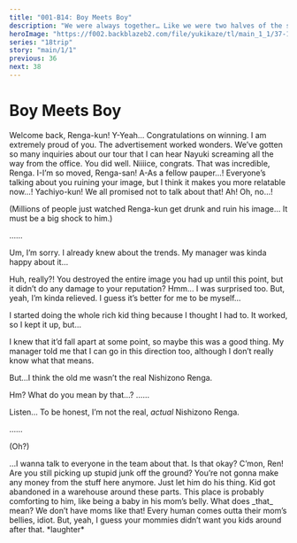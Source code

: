 ```yaml
---
title: "001-B14: Boy Meets Boy"
description: "We were always together… Like we were two halves of the same person."
heroImage: "https://f002.backblazeb2.com/file/yukikaze/tl/main_1_1/37-1.jpg"
series: "18trip"
story: "main/1/1"
previous: 36
next: 38
---
```



# Boy Meets Boy

<Divider loc="HAMA House - Living Room" />

<Bubble mc>
Welcome back, Renga-kun!
</Bubble>

<StoryImg src="https://f002.backblazeb2.com/file/yukikaze/tl/main_1_1/37-1.jpg" alt="1" />

<Bubble character="Renga">
Y-Yeah…
</Bubble>

<Bubble character="Sakujiro">
Congratulations on winning. I am extremely proud of you.
</Bubble>

<Bubble character="Kafka">
The advertisement worked wonders. We’ve gotten so many inquiries about our tour that I can hear Nayuki screaming all the way from the office. You did well.
</Bubble>

<Bubble character="Ten">
Niiiice, congrats.
</Bubble>

<Bubble character="Yukikaze">
That was incredible, Renga.
</Bubble>

<Bubble character="Yachiyo">
I-I’m so moved, Renga-san! A-As a fellow pauper…! Everyone’s talking about you ruining your image, but I think it makes you more relatable now…!
</Bubble>

<Bubble mc>
Yachiyo-kun! We all promised not to talk about that!
</Bubble>

<Bubble character="Yachiyo">
Ah! Oh, no…!
</Bubble>

<Bubble mc>
<p class="t">(Millions of people just watched Renga-kun get drunk and ruin his image… It must be a big shock to him.)</p>
</Bubble>

<Bubble character="Renga">
……

Um, I’m sorry. I already knew about the trends. My manager was kinda happy about it…
</Bubble>

<Bubble mc>
Huh, really?!
</Bubble>

<Bubble character="Kafka">
You destroyed the entire image you had up until this point, but it didn’t do any damage to your reputation?
</Bubble>

<Bubble character="Renga">
Hmm… I was surprised too. But, yeah, I’m kinda relieved. I guess it’s better for me to be myself…

I started doing the whole rich kid thing because I thought I had to. It worked, so I kept it up, but…

I knew that it’d fall apart at some point, so maybe this was a good thing. My manager told me that I can go in this direction too, although I don’t really know what that means.

But…I think the old me wasn’t the real Nishizono Renga.
</Bubble>

<Bubble mc>
Hm? What do you mean by that…?
</Bubble>

<Bubble character="Renga">
……

Listen… To be honest, I’m not the real, _actual_ Nishizono Renga.
</Bubble>

<Bubble character="Liguang">
……
</Bubble>

<Bubble character="Ten">
<p class="t">(Oh?)</p>
</Bubble>

<Bubble character="Renga">
…I wanna talk to everyone in the team about that. Is that okay?
</Bubble>

<Divider fb="start" />

<Divider loc="Alleyway" />

<StoryImg src="https://f002.backblazeb2.com/file/yukikaze/assets/bg/00_035_000.jpg" alt="Alleyway" type="bg sepia" />

<Bubble character="Boy on the Street A">
C’mon, Ren! Are you still picking up stupid junk off the ground? You’re not gonna make any money from the stuff here anymore.
</Bubble>

<Bubble character="Renga" name="Ren" hidden>
I don’t care. I like it here.
</Bubble>

<Bubble character="Man on the Street A">
Just let him do his thing. Kid got abandoned in a warehouse around these parts. This place is probably comforting to him, like being a baby in his mom’s belly.
</Bubble>

<Bubble character="Boy on the Street B">
What does _that_ mean? We don’t have moms like that!
</Bubble>

<Bubble character="Man on the Street B">
Every human comes outta their mom’s bellies, idiot. But, yeah, I guess your mommies didn’t want you kids around after that.
</Bubble>

<Narration>
&ast;laughter&ast;
</Narration>

<Bubble character="Renga" name="Ren" hidden>
<p class="t">(Why do _they_ care about what I do? That’s not even the reason why I like it here.)</p>

Ah, this little brick chip… It’s a perfect square… I can take this, right?
</Bubble>

<Narration novel>
I was born as a little boy without a name. The first memories I had were about living with the people who inhabited that alleyway.

Everyone called me “Ren.” I guess it was short for _renga,_[^1] since they found me abandoned near a brick warehouse.

I didn’t know who my parents were or if I had any siblings, and I never cared to find out. It took everything I had just to survive.

I wanted more than anything to have somebody I could be close to, even if it was just a single person. But I knew someone like that didn’t exist.

…The sun shines on everyone equally, but the spotlight never landed on me. I was fully aware of that.
</Narration>

<Bubble character="Kiba" name="The Real “Renga”" hidden>
It’s like I’m looking in a mirror! We look exactly the same!
</Bubble>

<Bubble character="Renga" name="Ren" hidden>
…Who are you?
</Bubble>

<Narration novel>
That day, I met a boy who looked like me. His name was “Nishizono Renga.” He ran away from home to play around the city.
</Narration>

<Bubble character="Kiba" name="The Real “Renga”" hidden>
Hey, what are you holding?
</Bubble>

<Bubble character="Renga" name="Ren" hidden>
Um… A flower. I made it using some paper I found on the ground.
</Bubble>

<Bubble character="Kiba" name="The Real “Renga”" hidden>
Oh, it’s origami? Wow… You’re really good at it.
</Bubble>

<Bubble character="Renga" name="Ren" hidden>
…You can have it.
</Bubble>

<Bubble character="Kiba" name="The Real “Renga”" hidden>
Really? Why?
</Bubble>

<Bubble character="Renga" name="Ren" hidden>
Your eye… The red one. It’s so sparkly. It looks like the sun.
</Bubble>

<Bubble character="Kiba" name="The Real “Renga”" hidden>
Haha! You have the exact same one, y’know!
</Bubble>

<Bubble character="Renga" name="Ren" hidden>
…!
</Bubble>

<Bubble character="Kiba" name="The Real “Renga”" hidden>
Let’s be friends!
</Bubble>

<Narration novel>
Renga was the first person to ever say that to me. I thought he was lying, but he kept coming back to see me.

We played together, and I learned so much about him—his family, his relatives, his friends… The things he was studying, the things he liked… Everything.

Renga was the first friend I had made after being brought into this world.
</Narration>

<Bubble character="Kiba" name="The Real “Renga”" hidden>
Ren, do you believe in destiny?
</Bubble>

<Bubble character="Renga" name="Ren" hidden>
Destiny? Umm… I don’t know. I’ve never thought about it.
</Bubble>

<Bubble character="Kiba" name="The Real “Renga”" hidden>
I do. I know it’s real.
</Bubble>

<Bubble character="Renga" name="Ren" hidden>
Hm?
</Bubble>

<Bubble character="Kiba" name="The Real “Renga”" hidden>
Ren, you’re my destiny. I just know that we met somewhere else a long time ago, in a different world. We were always together.

…Like we were two halves of the same person.
</Bubble>

<Bubble character="Renga" name="Ren" hidden>
…? I see.

I bet I was happy, since I was with you.
</Bubble>

<Bubble character="Kiba" name="The Real “Renga”" hidden>
……

Ren… Do you wanna try swapping places?
</Bubble>

<Bubble character="Renga" name="Ren" hidden>
Swapping…places?
</Bubble>

<Bubble character="Kiba" name="The Real “Renga”" hidden>
We look exactly the same, so nobody will find out. I’ll pretend to be you, and you’ll pretend to be me. Whoever gets found out first loses.
</Bubble>

<Bubble character="Renga" name="Ren" hidden>
Does that mean I’m gonna live in your house? I can’t do that! They’re gonna find out and kick me out…

And if that happens…you won’t be able to come see me anymore…
</Bubble>

<Bubble character="Kiba" name="The Real “Renga”" hidden>
Don’t worry about it! I told you what eggs benedict is, right?
</Bubble>

<Bubble character="Renga" name="Ren" hidden>
It’s what you eat for breakfast at your house, right…? The really yummy egg thing!
</Bubble>

<Bubble character="Kiba" name="The Real “Renga”" hidden>
Just swap places with me for one night. I’ll make sure they serve it for breakfast!

After you finish eating, I’ll drop by, and we can go back to normal, okay?
</Bubble>

<Bubble character="Renga" name="Ren" hidden>
……

But you said that they give you a bunch of different spoons and forks, and you have to be careful about which ones to use. I don’t know how to do that.
</Bubble>

<Bubble character="Kiba" name="The Real “Renga”" hidden>
I’ll teach you! My father and my grandmother will never find out. You can practice it a whole bunch, and when you get it perfect, we can swap places. It’ll be like a final exam!
</Bubble>

<Bubble character="Renga" name="Ren" hidden>
Mm… You promise it’ll be over after you stop by?
</Bubble>

<Bubble character="Kiba" name="The Real “Renga”" hidden>
Yeah, I promise. As long as you pretend that you’re me, you’ll be fine.
</Bubble>

<Narration novel>
I started practicing to become “Nishizono Renga.”

I liked Renga, so it wasn’t hard to memorize everything he taught me. I was just happy to be getting closer to a friend whom I loved so much.

It was like we were morphing into one person…

Late one night, we swapped places.

I climbed into Renga’s bed, my heart pounding against my chest. It was so warm and soft that I ironically couldn’t fall asleep.

When morning came…they actually did serve eggs benedict for breakfast.
</Narration>

<Divider loc="Nishizono Household - Living Room" />

<StoryImg src="https://f002.backblazeb2.com/file/yukikaze/assets/bg/00_054_000.jpg" alt="Nishizono household living room" type="bg sepia" />

<Bubble character="Renga" name="Ren" hidden>
<p class="t">(It’s eggs benedict…! The runny egg looks so good…and I’ve never had this much meat before…!)</p>

<p class="t">(There’s so much…! It’s so good! Everything tastes amazing!)</p>
</Bubble>

<Narration>
&ast;clank&ast;
</Narration>

<Bubble character="Renga" name="Ren" hidden>
Ah… I-I dropped it…
</Bubble>

<Bubble character="Renga’s father">
……
</Bubble>

<Bubble character="Reika">
……
</Bubble>

<Bubble character="Renga" name="Ren" hidden>
<p class="t">(They’re looking at me! Did they figure out that I’m not really Renga…!?)</p>
</Bubble>

<Bubble character="Reika">
Hmph… So clumsy.
</Bubble>

<Bubble character="Renga" name="Ren" hidden>
Urk…
</Bubble>

<Bubble character="Reika">
Take your time eating. The food won’t go anywhere. We can prepare as much as you like, so have your fill.
</Bubble>

<Bubble character="Renga" name="Ren" hidden>
<p class="t">(She’s patting my head… Grown-ups never do that to me…)</p>

<p class="t">(I guess grown-ups can be nice when you’re family…)</p>

<p class="t">(This kindness belongs to Renga… Is it really okay if I borrow it? I’ll give it back soon…)</p>
</Bubble>

<Narration novel>
I expected Renga to show up that day.

But he never did. I waited for another day, and then another, over and over again…

One day, Grandmother told me that she would start being strict with me. I went along with it.

I decided that I had to play the perfect “Nishizono Renga” until the real Renga came back.
</Narration>

<Divider fb="end" />

<StoryImg src="https://f002.backblazeb2.com/file/yukikaze/tl/main_1_1/37-2.jpg" alt="2" />

<Bubble character="Renga">
Everyone called him a prodigy. He was such an amazing guy, but I couldn’t do anything right. We looked the same on the outside, but we were completely different on the inside.

Since I didn’t do well in school, I tried to look for something else… So I got scouted and went into entertainment.

I wanted to act as a proud Nishizono until the real “Renga” came back.

Now that I think about it, I feel like he wouldn’t have approved of how I did things…

I know it sounds ridiculous, but I’m telling the truth.

I’m still waiting for him to come back.

I’m waiting for the real “Nishizono Renga.”
</Bubble>

---

[^1]: Means "brick" in Japanese.
